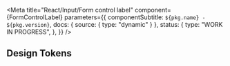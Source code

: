 

<Meta
  title="React/Input/Form control label"
  component={FormControlLabel}
  parameters={{
    componentSubtitle: `${pkg.name} - ${pkg.version}`,
    docs: { source: { type: "dynamic" } },
    status: {
      type: "WORK IN PROGRESS",
    },
  }}
/>

<Description markdown={readme} />

## Design Tokens

<DesignTokenDocBlock categoryName="FormControlLabel" viewType="table" />
